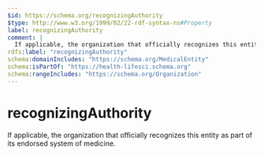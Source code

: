 ```yaml
---
$id: https://schema.org/recognizingAuthority
$type: http://www.w3.org/1999/02/22-rdf-syntax-ns#Property
label: recognizingAuthority
comment: |
  If applicable, the organization that officially recognizes this entity as part of its endorsed system of medicine.
rdfs:label: "recognizingAuthority"
schema:domainIncludes: "https://schema.org/MedicalEntity"
schema:isPartOf: "https://health-lifesci.schema.org"
schema:rangeIncludes: "https://schema.org/Organization"
---
```


# recognizingAuthority

If applicable, the organization that officially recognizes this entity as part of its endorsed system of medicine.

